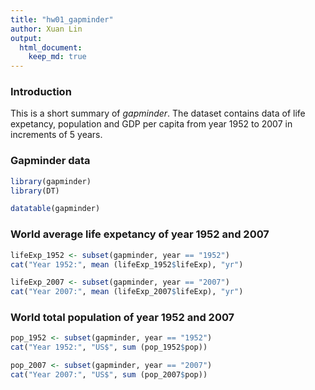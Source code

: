 ```yaml
---
title: "hw01_gapminder"
author: Xuan Lin
output: 
  html_document:
    keep_md: true
---
```


### Introduction
This is a short summary of _gapminder_. The dataset contains data of life expetancy, population and GDP per capita from year 1952 to 2007 in increments of 5 years.

### Gapminder data

```r
library(gapminder)
library(DT)

datatable(gapminder)
```

### World average life expetancy of year 1952 and 2007

```r
lifeExp_1952 <- subset(gapminder, year == "1952")
cat("Year 1952:", mean (lifeExp_1952$lifeExp), "yr")

lifeExp_2007 <- subset(gapminder, year == "2007")
cat("Year 2007:", mean (lifeExp_2007$lifeExp), "yr")

```

### World total population of year 1952 and 2007

```r
pop_1952 <- subset(gapminder, year == "1952")
cat("Year 1952:", "US$", sum (pop_1952$pop))

pop_2007 <- subset(gapminder, year == "2007")
cat("Year 2007:", "US$", sum (pop_2007$pop))

```